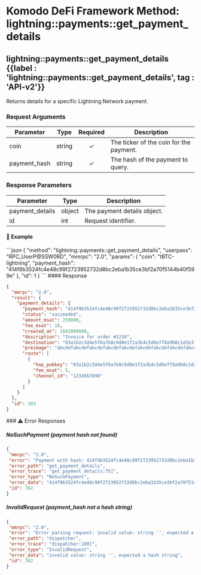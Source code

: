 
# Komodo DeFi Framework Method: lightning::payments::get\_payment\_details

## lightning::payments::get\_payment\_details {{label : 'lightning::payments::get_payment_details', tag : 'API-v2'}}

Returns details for a specific Lightning Network payment.

### Request Arguments

| Parameter     | Type   | Required | Description                             |
| ------------- | ------ | :------: | --------------------------------------- |
| coin          | string |     ✓    | The ticker of the coin for the payment. |
| payment\_hash | string |     ✓    | The hash of the payment to query.       |

### Response Parameters

| Parameter        | Type   | Description                 |
| ---------------- | ------ | --------------------------- |
| payment\_details | object | The payment details object. |
| id               | int    | Request identifier.         |

#### 📌 Example

<CodeGroup title="Get Payment Details" tag="POST" label="lightning::payments::get_payment_details" mm2MethodDecorate="true">
  ```json
  {
    "method": "lightning::payments::get_payment_details",
    "userpass": "RPC_UserP@SSW0RD",
    "mmrpc": "2.0",
    "params": {
      "coin": "tBTC-lightning",
      "payment_hash": "414f9b3524fc4e48c99f2723952732d8bc2eba1b35ce3bf2a70f5144b40f599e"
    },
    "id": 1
  }
  ```
</CodeGroup>

<CollapsibleSection expandedText="Hide Response" collapsedText="Show Response">
  #### Response

  ```json
  {
    "mmrpc": "2.0",
    "result": {
      "payment_details": {
        "payment_hash": "414f9b3524fc4e48c99f2723952732d8bc2eba1b35ce3bf2a70f5144b40f599e",
        "status": "succeeded",
        "amount_msat": 250000,
        "fee_msat": 10,
        "created_at": 1682000000,
        "description": "Invoice for order #1234",
        "destination": "03a1b2c3d4e5f6a7b8c9d0e1f2a3b4c5d6e7f8a9b0c1d2e3f4a5b6c7d8e9f0a1b2",
        "preimage": "abcdefabcdefabcdefabcdefabcdefabcdefabcdefabcdefabcdefabcdefabcdef",
        "route": [
          {
            "hop_pubkey": "03a1b2c3d4e5f6a7b8c9d0e1f2a3b4c5d6e7f8a9b0c1d2e3f4a5b6c7d8e9f0a1b2",
            "fee_msat": 5,
            "channel_id": "1234567890"
          }
        ]
      }
    },
    "id": 103
  }
  ```
</CollapsibleSection>

<CollapsibleSection expandedText="Hide Error Responses" collapsedText="Show Error Responses">
  ### ⚠️ Error Responses

  ##### NoSuchPayment (payment hash not found)

  ```json
  {
   "mmrpc": "2.0",
   "error": "Payment with hash: 414f9b3524fc4e48c99f2723952732d8bc2eba1b35ce3bf2a70f5144b40f599e is not found",
   "error_path": "get_payment_details",
   "error_trace": "get_payment_details:75]",
   "error_type": "NoSuchPayment",
   "error_data": "414f9b3524fc4e48c99f2723952732d8bc2eba1b35ce3bf2a70f5144b40f599e",
   "id": 762
  }
  ```

  ##### InvalidRequest (payment\_hash not a hash string)

  ```json
  {
   "mmrpc": "2.0",
   "error": "Error parsing request: invalid value: string '', expected a hash string",
   "error_path": "dispatcher",
   "error_trace": "dispatcher:109]",
   "error_type": "InvalidRequest",
   "error_data": "invalid value: string '', expected a hash string",
   "id": 762
  }
  ```
</CollapsibleSection>
